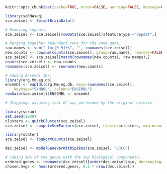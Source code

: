 ```r
knitr::opts_chunk$set(cache=TRUE, error=FALSE, warning=FALSE, message=FALSE)
```

```r
library(scRNAseq)
sce.zeisel <- ZeiselBrainData()

# Removing repeats.
sce.zeisel <- sce.zeisel[rowData(sce.zeisel)$featureType!="repeat",]

# Merging together redundant rows for the same gene.
raw.names <- sub("_loc[0-9]+$", "", rownames(sce.zeisel))
new.counts <- rowsum(counts(sce.zeisel), group=raw.names, reorder=FALSE)
sce.zeisel <- sce.zeisel[match(rownames(new.counts), raw.names),]
counts(sce.zeisel) <- new.counts
rownames(sce.zeisel) <- rownames(new.counts)
```

```r
# Adding Ensembl IDs.
library(org.Mm.eg.db)
ensembl <- mapIds(org.Mm.eg.db, keys=rownames(sce.zeisel), 
    keytype="SYMBOL", column="ENSEMBL")
rowData(sce.zeisel)$ENSEMBL <- ensembl
```

```r
# Skipping: assuming that QC was performed by the original authors.
```

```r
library(scran)
set.seed(1000)
clusters <- quickCluster(sce.zeisel)
sce.zeisel <- computeSumFactors(sce.zeisel, cluster=clusters, min.mean=0.1)

library(scater)
sce.zeisel <- logNormCounts(sce.zeisel)
```

```r
dec.zeisel <- modelGeneVarWithSpikes(sce.zeisel, "ERCC")

# Taking 10% of the genes with the top biological components.
ordered.genes <- rownames(dec.zeisel)[order(dec.zeisel$bio, decreasing=TRUE)]
chosen.hvgs <- head(ordered.genes, 0.1 * nrow(dec.zeisel))
```
